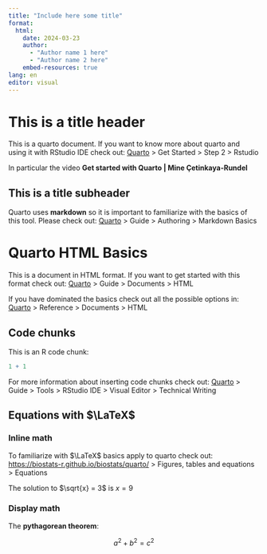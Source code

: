 ---
title: "Include here some title"
format: 
  html:
    date: 2024-03-23
    author: 
      - "Author name 1 here"
      - "Author name 2 here"
    embed-resources: true
lang: en
editor: visual
---

# This is a title header

This is a quarto document. If you want to know more about quarto and using it with RStudio IDE check out: [Quarto](https://quarto.org/) \> Get Started \> Step 2 \> Rstudio

In particular the video **Get started with Quarto | Mine Çetinkaya-Rundel**

## This is a title subheader

Quarto uses **markdown** so it is important to familiarize with the basics of this tool. Please check out: [Quarto](https://quarto.org/) \> Guide \> Authoring \> Markdown Basics

# Quarto HTML Basics

This is a document in HTML format. If you want to get started with this format check out: [Quarto](https://quarto.org/) \> Guide \> Documents \> HTML

If you have dominated the basics check out all the possible options in: [Quarto](https://quarto.org/) \> Reference \> Documents \> HTML

## Code chunks

This is an R code chunk:

```{r}
1 + 1
```

For more information about inserting code chunks check out: [Quarto](https://quarto.org/) \> Guide \> Tools \> RStudio IDE \> Visual Editor \> Technical Writing

## Equations with $\LaTeX$

### Inline math

To familiarize with $\LaTeX$ basics apply to quarto check out: [https://biostats-r.github.io/biostats/quarto/](https://biostats-r.github.io/biostats/quarto/) > Figures, tables and equations > Equations

The solution to $\sqrt{x} = 3$ is $x = 9$

### Display math

The **pythagorean theorem**:

$$a^2 + b^2 = c^2$$